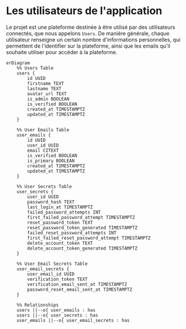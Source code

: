 # Les utilisateurs de l'application

Le projet est une plateforme destinée à être utilisé par des utilisateurs connectés, que nous appelons `Users`. De manière générale, chaque utilisateur renseigne un certain nombre d'informations personnelles, qui permettent de l'identifier sur la plateforme, ainsi que les emails qu'il souhaite utiliser pour accéder à la plateforme.

```mermaid
erDiagram
    %% Users Table
    users {
        id UUID
        firstname TEXT
        lastname TEXT
        avatar_url TEXT
        is_admin BOOLEAN
        is_verified BOOLEAN
        created_at TIMESTAMPTZ
        updated_at TIMESTAMPTZ
    }

    %% User Emails Table
    user_emails {
        id UUID
        user_id UUID
        email CITEXT
        is_verified BOOLEAN
        is_primary BOOLEAN
        created_at TIMESTAMPTZ
        updated_at TIMESTAMPTZ
    }

    %% User Secrets Table
    user_secrets {
        user_id UUID
        password_hash TEXT
        last_login_at TIMESTAMPTZ
        failed_password_attempts INT
        first_failed_password_attempt TIMESTAMPTZ
        reset_password_token TEXT
        reset_password_token_generated TIMESTAMPTZ
        failed_reset_password_attempts INT
        first_failed_reset_password_attempt TIMESTAMPTZ
        delete_account_token TEXT
        delete_account_token_generated TIMESTAMPTZ
    }

    %% User Email Secrets Table
    user_email_secrets {
        user_email_id UUID
        verification_token TEXT
        verification_email_sent_at TIMESTAMPTZ
        password_reset_email_sent_at TIMESTAMPTZ
    }

    %% Relationships
    users ||--o{ user_emails : has
    users ||--o{ user_secrets : has
    user_emails ||--o{ user_email_secrets : has
```
